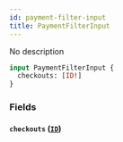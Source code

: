 ```yaml
---
id: payment-filter-input
title: PaymentFilterInput
---
```



No description

```graphql
input PaymentFilterInput {
  checkouts: [ID!]
}
```


### Fields

#### `checkouts` ([`ID`](../../../developer/api-reference/scalars/id))






